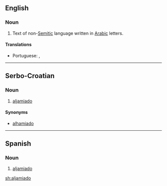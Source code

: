 ==English==
{{wikipedia|Aljamiado}}

===Noun===
{{en-noun|-}}

# Text of non-[[Semitic]] language written in [[Arabic]] letters.

====Translations====
{{trans-top|non-Semitic language written in Arabic letters}}
* Portuguese: {{t|pt|aljamia|f}}, {{t|pt|aljamiado|m}}
{{trans-mid}}
{{trans-bottom}}

----

==Serbo-Croatian==

===Noun===
{{sh-noun|r|g=m|аљамиадо}}

# [[#English|aljamiado]]

====Synonyms====
* [[alhamiado#Serbo-Croatian|alhamiado]]

----
==Spanish==

===Noun===
{{es-noun|m}}

# [[#English|aljamiado]]

[[sh:aljamiado]]
